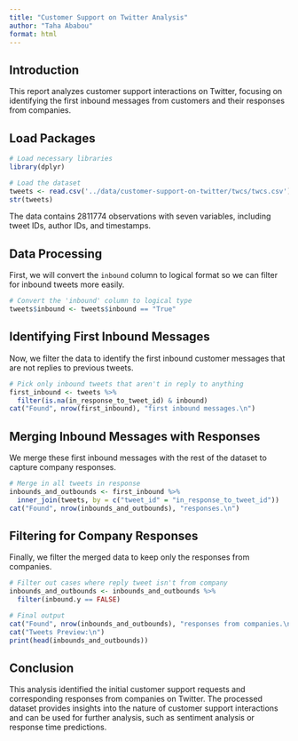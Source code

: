 ```yaml
---
title: "Customer Support on Twitter Analysis"
author: "Taha Ababou"
format: html
---
```


## Introduction

This report analyzes customer support interactions on Twitter, focusing on identifying the first inbound messages from customers and their responses from companies.

## Load Packages

```r
# Load necessary libraries
library(dplyr)

# Load the dataset
tweets <- read.csv('../data/customer-support-on-twitter/twcs/twcs.csv')
str(tweets)
```

The data contains 2811774 observations with seven variables, including tweet IDs, author IDs, and timestamps.

## Data Processing

First, we will convert the `inbound` column to logical format so we can filter for inbound tweets more easily.

```r
# Convert the 'inbound' column to logical type
tweets$inbound <- tweets$inbound == "True"
```

## Identifying First Inbound Messages

Now, we filter the data to identify the first inbound customer messages that are not replies to previous tweets.

```r
# Pick only inbound tweets that aren't in reply to anything
first_inbound <- tweets %>%
  filter(is.na(in_response_to_tweet_id) & inbound)
cat("Found", nrow(first_inbound), "first inbound messages.\n")
```

## Merging Inbound Messages with Responses

We merge these first inbound messages with the rest of the dataset to capture company responses.

```r
# Merge in all tweets in response
inbounds_and_outbounds <- first_inbound %>%
  inner_join(tweets, by = c("tweet_id" = "in_response_to_tweet_id"))
cat("Found", nrow(inbounds_and_outbounds), "responses.\n")
```

## Filtering for Company Responses

Finally, we filter the merged data to keep only the responses from companies.

```r
# Filter out cases where reply tweet isn't from company
inbounds_and_outbounds <- inbounds_and_outbounds %>%
  filter(inbound.y == FALSE)

# Final output
cat("Found", nrow(inbounds_and_outbounds), "responses from companies.\n")
cat("Tweets Preview:\n")
print(head(inbounds_and_outbounds))
```

## Conclusion

This analysis identified the initial customer support requests and corresponding responses from companies on Twitter. The processed dataset provides insights into the nature of customer support interactions and can be used for further analysis, such as sentiment analysis or response time predictions.
